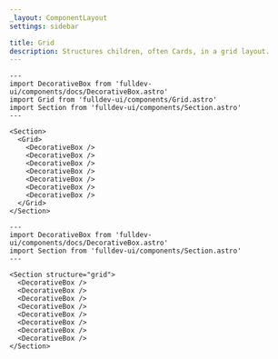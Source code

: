 ```yaml
---
_layout: ComponentLayout
settings: sidebar

title: Grid
description: Structures children, often Cards, in a grid layout.
---
```


```astro live props={{title: 'Grid'}}
---
import DecorativeBox from 'fulldev-ui/components/docs/DecorativeBox.astro'
import Grid from 'fulldev-ui/components/Grid.astro'
import Section from 'fulldev-ui/components/Section.astro'
---

<Section>
  <Grid>
    <DecorativeBox />
    <DecorativeBox />
    <DecorativeBox />
    <DecorativeBox />
    <DecorativeBox />
    <DecorativeBox />
    <DecorativeBox />
  </Grid>
</Section>
```

```astro live props={{title: 'Props'}}
---
import DecorativeBox from 'fulldev-ui/components/docs/DecorativeBox.astro'
import Section from 'fulldev-ui/components/Section.astro'
---

<Section structure="grid">
  <DecorativeBox />
  <DecorativeBox />
  <DecorativeBox />
  <DecorativeBox />
  <DecorativeBox />
  <DecorativeBox />
  <DecorativeBox />
  <DecorativeBox />
</Section>
```
